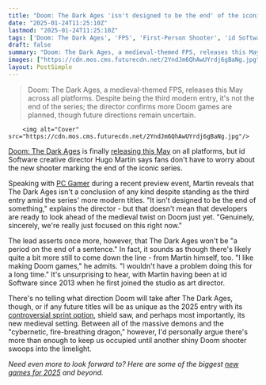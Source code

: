 ```yaml
---
title: "Doom: The Dark Ages 'isn't designed to be the end' of the iconic shooter series, with director Hugo Martin saying he 'wouldn't have a problem doing this for a long time'"
date: "2025-01-24T11:25:10Z"
lastmod: "2025-01-24T11:25:10Z"
tags: ['Doom: The Dark Ages', 'FPS', 'First-Person Shooter', 'id Software', 'May 2025 Release', 'Medieval Setting']
draft: false
summary: "Doom: The Dark Ages, a medieval-themed FPS, releases this May across all platforms.  Despite being the third modern entry, it's not the end of the series; the director confirms more Doom games are planned, though future directions remain uncertain."
images: ["https://cdn.mos.cms.futurecdn.net/2YndJm6QhAwUYrdj6gBaNg.jpg"]
layout: PostSimple
---
```

> Doom: The Dark Ages, a medieval-themed FPS, releases this May across all platforms.  Despite being the third modern entry, it's not the end of the series; the director confirms more Doom games are planned, though future directions remain uncertain.


        <img alt="Cover" src="https://cdn.mos.cms.futurecdn.net/2YndJm6QhAwUYrdj6gBaNg.jpg"/>
        
[<u>Doom: The Dark Ages</u>](https://www.gamesradar.com/games/fps/doom-the-dark-ages-guide/) is finally [<u>releasing this May</u>](https://www.gamesradar.com/games/fps/doom-the-dark-ages-release-date/) on all platforms, but id Software creative director Hugo Martin says fans don't have to worry about the new shooter marking the end of the iconic series.

Speaking with [<u>PC Gamer</u>](https://www.pcgamer.com/games/fps/i-like-making-doom-games-doom-the-dark-ages-wont-be-the-end-says-director-hugo-martin/) during a recent preview event, Martin reveals that The Dark Ages isn't a conclusion of any kind despite standing as the third entry amid the series' more modern titles. "It isn't designed to be the end of something," explains the director - but that doesn't mean that developers are ready to look ahead of the medieval twist on Doom just yet. "Genuinely, sincerely, we're really just focused on this right now."

The lead asserts once more, however, that The Dark Ages won't be "a period on the end of a sentence." In fact, it sounds as though there's likely quite a bit more still to come down the line - from Martin himself, too. "I like making Doom games," he admits. "I wouldn't have a problem doing this for a long time." It's unsurprising to hear, with Martin having been at id Software since 2013 when he first joined the studio as art director.

There's no telling what direction Doom will take after The Dark Ages, though, or if any future titles will be as unique as the 2025 entry with its [<u>controversial sprint option</u>](https://www.gamesradar.com/games/fps/21-years-after-doom-3-doom-the-dark-ages-is-trying-to-make-good-on-the-controversial-sprint-option-youre-going-to-feel-like-a-silverback-on-a-hoverboard-with-a-giant-sledgehammer/), shield saw, and perhaps most importantly, its new medieval setting. Between all of the massive demons and the "cybernetic, fire-breathing dragon," however, I'd personally argue there's more than enough to keep us occupied until another shiny Doom shooter swoops into the limelight.

*Need even more to look forward to? Here are some of the biggest *[<u><em>new games for 2025</em></u>](https://www.gamesradar.com/video-game-release-dates/)* and beyond.*
        